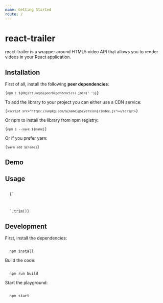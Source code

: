 ```yaml
---
name: Getting Started
route: /
---
```





# react-trailer <VersionTag version={version} name={name} />

react-trailer is a wrapper around HTML5 video API that allows you to render videos in your React application.

## Installation

First of all, install the following **peer dependencies**:

<Code language="bash">{`npm i ${Object.keys(peerDependencies).join(' ')}`}</Code>

To add the library to your project you can either use a CDN service:

<Code language="html">{`<script src="https://unpkg.com/${name}@${version}/index.js"></script>`}</Code>

Or npm to install the library from npm registry:

<Code language="bash">{`npm i --save ${name}`}</Code>

Or if you prefer yarn:

<Code language="bash">{`yarn add ${name}`}</Code>

## Demo

<VideoPlayer>
  <VideoPlayer.Viewer
    url="https://d2zihajmogu5jn.cloudfront.net/elephantsdream/ed_hd.mp4"
    nativeControls
  />
</VideoPlayer>

## Usage

<Code language="jsx">
  {`
<VideoPlayer>
  <VideoPlayer.Viewer
    url="http://dl5.webmfiles.org/big-buck-bunny_trailer.webm"
    nativeControls
  />
</VideoPlayer>
  `.trim()}
</Code>

## Development

First, install the dependencies:

<Code language="bash">
  npm install
</Code>

Build the code:

<Code language="bash">
  npm run build
</Code>

Start the playground:

<Code language="bash">
  npm start
</Code>
